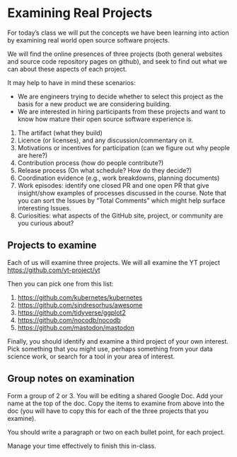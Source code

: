 # Examining Real Projects {#sec-real-projects}

For today's class we will put the concepts we have been learning into action by examining real world open source software projects.

We will find the online presences of three projects (both general websites and source code repository pages on github), and seek to find out what we can about these aspects of each project.

It may help to have in mind these scenarios: 

- We are engineers trying to decide whether to select this project as the basis for a new product we are considering building.
- We are interested in hiring participants from these projects and want to know how mature their open source software experience is.

1. The artifact (what they build)
2. Licence (or licenses), and any discussion/commentary on it.
3. Motivations or incentives for participation (can we figure out why people are here?)
4. Contribution process (how do people contribute?)
5. Release process (On what schedule? How do they decide?)
5. Coordination evidence (e.g., work breakdowns, planning documents)
6. Work episodes: identify one closed PR and one open PR that give insight/show examples of processes discussed in the course.  Note that you can sort the Issues by "Total Comments" which might help surface interesting Issues.
7. Curiosities: what aspects of the GitHub site, project, or community are you curious about?

## Projects to examine

Each of us will examine three projects.  We will all examine the YT project <https://github.com/yt-project/yt>

Then you can pick one from this list:

1. <https://github.com/kubernetes/kubernetes>
2. <https://github.com/sindresorhus/awesome>
3. <https://github.com/tidyverse/ggplot2>
4. <https://github.com/nocodb/nocodb>
5. <https://github.com/mastodon/mastodon>

Finally, you should identify and examine a third project of your own interest. Pick something that you might use, perhaps something from your data science work, or search for a tool in your area of interest.

## Group notes on examination

Form a group of 2 or 3.  You will be editing a shared Google Doc.  Add your name at the top of the doc. Copy the items to examine from above into the doc (you will have to copy this for each of the three projects that you examine).

You should write a paragraph or two on each bullet point, for each project.

Manage your time effectively to finish this in-class.


